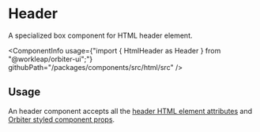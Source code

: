 
<Meta of={HeaderStories} />

# Header

<Tagline>A specialized <Link href="?path=/docs/box--default-story">box</Link> component for HTML header element.</Tagline>

<ComponentInfo
    usage={"import { HtmlHeader as Header } from \"@workleap/orbiter-ui\";"}
    githubPath="/packages/components/src/html/src"
/>

## Usage

An header component accepts all the [header HTML element attributes](https://developer.mozilla.org/en-US/docs/Web/HTML/Element/header) and [Orbiter styled component props](?path=/docs/styling--page).

<Canvas of={HeaderStories.Example} />
